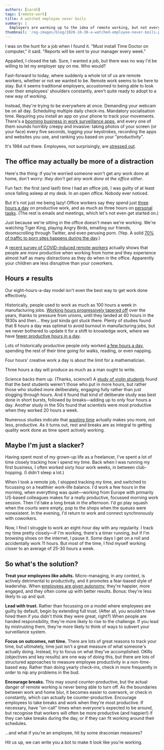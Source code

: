 ```yaml
---
authors: [sarah]
tags: [remote-work]
title: A watched employee never boils
summary: |
  Employers are warming up to the idea of remote working, but not everyone is quite ready to trust their employees fully. Instead of resorting to privacy-invading software, it's time to update how we think about our productivity.
thumbnail: '/og-images/blog/2020-10-30-a-watched-employee-never-boils.png'
---
```



I was on the hunt for a job when I found it. "Must install Time Doctor on computer," it said. "Reports will be sent to your manager every week."

Appalled, I closed the tab. Sure, I wanted a job, but there was no way I'd be willing to let my employer spy on me. Who would?

Fast-forward to today, where suddenly a whole lot of us are remote workers, whether or not we wanted to be. Remote work seems to be here to stay. But it seems traditional employers, accustomed to being able to look over their employees' shoulders constantly, aren't quite ready to adopt to a new way of working.

<DecorativeImage
  alt="Chart showing a spike in Google searches for 'employee monitoring' around lockdown."
  image="src/images/blog/employee-monitoring-searches.png"
/>

Instead, they're trying to be everywhere at once. Demanding your webcam be on all day. Scheduling multiple daily check-ins. Mandatory socialisation time. Requiring you install an app on your phone to track your movements. There's a [booming business in work surveillance apps](https://www.washingtonpost.com/technology/2020/04/30/work-from-home-surveillance/), and every one of them sounds horribly creepy and invasive: taking photos of your screen (or your face) every five seconds, logging your keystrokes, recording the apps and websites you use, and ranking you based on your "productivity".

It's 1984 out there. Employees, not surprisingly, are [stressed out](https://www.npr.org/2020/05/13/854014403/your-boss-is-watching-you-work-from-home-boom-leads-to-more-surveillance?t=1603999163810).

## The office may actually be more of a distraction

Here's the thing: if you're worried someone won't get any work done at home, don't worry: _they don't get any work done at the office either_.

Fun fact: the first (and last!) time I had an office job, I was guilty of at least once falling asleep at my desk. In an open office. Nobody ever noticed.

But it's not just me being lazy! Office workers say they spend just [three hours a day](https://www.vouchercloud.com/resources/office-worker-productivity) on productive work, and as much as three hours on [personal tasks](https://journals.sagepub.com/doi/abs/10.1177/1350508413515541). (The rest is emails and meetings, which let's not even get started on.) 

Just because we're sitting in the office doesn't mean we're working. We're watching Tiger King, playing Angry Birds, emailing our friends, doomscrolling through Twitter, and even perusing porn. (Yep. A solid [70% of traffic to porn sites happens during the day](https://www.sciencedirect.com/science/article/abs/pii/S0010880401800562).)

A [recent survey of COVID-induced remote workers](https://globalworkplaceanalytics.com/brags/news-releases) actually shows that people are _more_ productive when working from home and they experience almost half as many distractions as they do when in the office. Apparently your children are less disruptive than your coworkers.

## Hours ≠ results

Our eight-hours-a-day model isn't even the best way to get work done effectively.

Historically, people used to work as much as 100 hours a week in manufacturing jobs. [Working hours progressively tapered off](https://www.clockspot.com/blog/working-40-hour-week/) over the years, thanks to pressure from unions, until they landed at 40 hours in the 1930s and then... they just kinda got stuck there. Plenty of studies found that 8 hours a day was optimal to avoid burnout in manufacturing jobs, but we never bothered to update it for a shift to knowledge work, where we have [fewer productive hours in a day](https://www.salon.com/2012/03/14/bring_back_the_40_hour_work_week/).

Lots of historically productive people only worked [a few hours a day](http://nautil.us/issue/46/balance/darwin-was-a-slacker-and-you-should-be-too), spending the rest of their time going for walks, reading, or even napping.

<Quote name="Henry Poincaré" title="Math nerd">

Four hours' creative work a day is about the limit for a mathematician.

</Quote>

<Quote name="Anthony Trollope" title="Book nerd">

Three hours a day will produce as much as a man ought to write.

</Quote>

Science backs them up. (Thanks, science!) A [study of violin students](https://doi.apa.org/doiLanding?doi=10.1037%2F0033-295X.100.3.363) found that the best students weren't those who put in more hours, but rather those who studied more deliberately, engaging fully rather than just slogging through hours. And it found that kind of deliberate study was best done in short bursts, followed by breaks—adding up to only four hours a day. Another study in the 50s found that scientists were most productive when they worked 20 hours a week.

<DecorativeImage
  alt="A line chart showing the relationship of working hours to productivity. Productivity scores drop sharply after twenty-five hours."
  image="src/images/blog/productivity-chart.png"
  caption=""
/>

Numerous studies indicate that [wasting time](http://nautil.us/issue/16/Nothingness/how-to-waste-time-properly) actually makes you more, not less, productive. As it turns out, rest and breaks are as integral to getting quality work done as time spent actively working.

<DecorativeImage
  alt="Sarah sitting in the sunshine, pointing at a shirt that reads Choose Naps."
  image="src/images/blog/choose-naps.jpg"
  caption="My strongest political statement is this tshirt my sister made me. It's inspired by Sesame Street, because that's where I get all my politics and fashion advice."
/>

## Maybe I'm just a slacker?

Having spent most of my grown-up life as a freelancer, I've spent a lot of time closely tracking how I spend my time. Back when I was running my first business, I often worked sixty hour work weeks, in between club-hopping. (I didn't sleep a lot.)

When I took a remote job, I stopped tracking my time, and switched to focussing on a healthier work-life balance. I'd work a few hours in the morning, when everything was quiet—working from Europe with primarily US-based colleagues makes for a really productive, focussed morning work session. Then I'd take a long break in the afternoon. I'd go play squash when the courts were empty, pop to the shops when the queues were nonexistent. In the evening, I'd return to work and connect synchronously with coworkers.


<DecorativeImage
  alt="A line graph showing my work distribution this week. Every day shows less than eight hours of work."
  image="src/images/blog/sarahs-busy-workweek.png"
  caption="My week so far. I feel like I've gotten quite a bit done, but I'm nowhere near an 80 hour work week."
/>

Now, I find I struggle to work an eight-hour day with any regularity. I track my time pretty closely—if I'm working, there's a timer running, but if I'm browsing shoes on the internet, I pause it. Some days I get on a roll and accidentally work 11 hours. But most of the time, I find myself working closer to an average of 25-30 hours a week.

## So what's the solution?

**Treat your employees like adults.** Micro-managing, in any context, is actively detrimental to productivity, and it promotes a fear-based style of leadership. When [employees are given autonomy](https://www.15five.com/blog/employee-autonomy/), they're happier, more engaged, and they often come up with better results. Bonus: they're less likely to up and quit.

**Lead with trust.** Rather than focussing on a model where employees are guilty by default, begin by extending full trust. (After all, you wouldn't have hired them if you didn't think they were great, right?) When people are handed responsibility, they're more likely to rise to the challenge. If you lead by mistrusting them, they're more likely to think of ways to subvert your surveillance system.

<Tweet
  align="center"
  hideConversation
  tweetLink="https://twitter.com/doist/status/1296507038609047554"
/>

**Focus on outcomes, not time.** There are lots of great reasons to track your time, but ultimately, time just isn't a great measure of what someone's actually doing. Instead, try to focus on what they've accomplished. OKRs (objectives and key results) are one way of doing this, but there are lots of structured approaches to measure employee productivity in a non-time-based way. Rather than doing yearly check-ins, check in more frequently in order to nip any problems in the bud.

**Encourage breaks.** This may sound counter-productive, but the actual danger of remote working is never being able to turn off. As the boundaries between work and home blur, it becomes easier to overwork, or check in constantly, which can actually be counter-productive. Encourage employees to take breaks and work when they're most productive. If necessary, have "on-call" times when everyone's expected to be around, but recognise that workers will often be more productive (and happier!) if they can take breaks during the day, or if they can fit working around their schedules.

...and what if you're an employee, hit by some draconian measures?

Hit us up, we can write you a bot to make it look like you're working.

